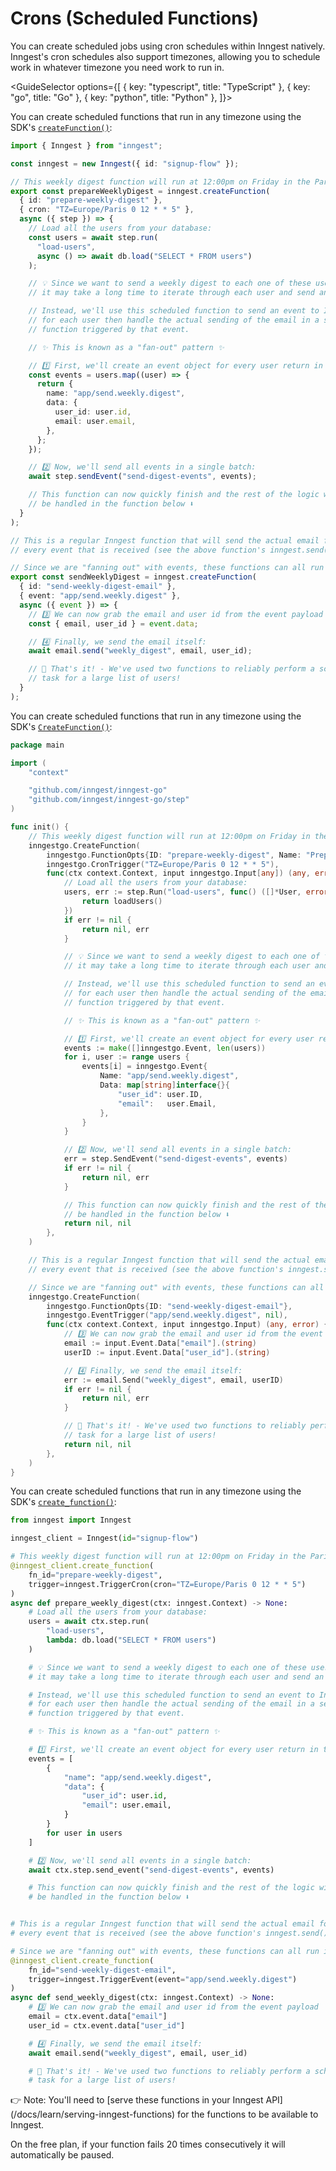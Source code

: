 
# Crons (Scheduled Functions)

You can create scheduled jobs using cron schedules within Inngest natively.  Inngest's cron schedules also support timezones, allowing you to schedule work in whatever timezone you need work to run in.


<GuideSelector
  options={[
    { key: "typescript", title: "TypeScript" },
    { key: "go", title: "Go" },
    { key: "python", title: "Python" },
  ]}>

<GuideSection show="typescript">

You can create scheduled functions that run in any timezone using the SDK's [`createFunction()`](/docs/reference/functions/create):

```ts 
import { Inngest } from "inngest";

const inngest = new Inngest({ id: "signup-flow" });

// This weekly digest function will run at 12:00pm on Friday in the Paris timezone
export const prepareWeeklyDigest = inngest.createFunction(
  { id: "prepare-weekly-digest" },
  { cron: "TZ=Europe/Paris 0 12 * * 5" },
  async ({ step }) => {
    // Load all the users from your database:
    const users = await step.run(
      "load-users",
      async () => await db.load("SELECT * FROM users")
    );

    // 💡 Since we want to send a weekly digest to each one of these users
    // it may take a long time to iterate through each user and send an email.

    // Instead, we'll use this scheduled function to send an event to Inngest
    // for each user then handle the actual sending of the email in a separate
    // function triggered by that event.

    // ✨ This is known as a "fan-out" pattern ✨

    // 1️⃣ First, we'll create an event object for every user return in the query:
    const events = users.map((user) => {
      return {
        name: "app/send.weekly.digest",
        data: {
          user_id: user.id,
          email: user.email,
        },
      };
    });

    // 2️⃣ Now, we'll send all events in a single batch:
    await step.sendEvent("send-digest-events", events);

    // This function can now quickly finish and the rest of the logic will
    // be handled in the function below ⬇️
  }
);

// This is a regular Inngest function that will send the actual email for
// every event that is received (see the above function's inngest.send())

// Since we are "fanning out" with events, these functions can all run in parallel
export const sendWeeklyDigest = inngest.createFunction(
  { id: "send-weekly-digest-email" },
  { event: "app/send.weekly.digest" },
  async ({ event }) => {
    // 3️⃣ We can now grab the email and user id from the event payload
    const { email, user_id } = event.data;

    // 4️⃣ Finally, we send the email itself:
    await email.send("weekly_digest", email, user_id);

    // 🎇 That's it! - We've used two functions to reliably perform a scheduled
    // task for a large list of users!
  }
);
```

</GuideSection>
<GuideSection show="go">

You can create scheduled functions that run in any timezone using the SDK's [`CreateFunction()`](https://pkg.go.dev/github.com/inngest/inngestgo#CreateFunction):

```go
package main

import (
	"context"

	"github.com/inngest/inngest-go"
	"github.com/inngest/inngest-go/step"
)

func init() {
	// This weekly digest function will run at 12:00pm on Friday in the Paris timezone
	inngestgo.CreateFunction(
		inngestgo.FunctionOpts{ID: "prepare-weekly-digest", Name: "Prepare Weekly Digest"},
		inngestgo.CronTrigger("TZ=Europe/Paris 0 12 * * 5"),
		func(ctx context.Context, input inngestgo.Input[any]) (any, error) {
			// Load all the users from your database:
			users, err := step.Run("load-users", func() ([]*User, error) {
				return loadUsers()
			})
			if err != nil {
				return nil, err
			}

			// 💡 Since we want to send a weekly digest to each one of these users
			// it may take a long time to iterate through each user and send an email.

			// Instead, we'll use this scheduled function to send an event to Inngest
			// for each user then handle the actual sending of the email in a separate
			// function triggered by that event.

			// ✨ This is known as a "fan-out" pattern ✨

			// 1️⃣ First, we'll create an event object for every user return in the query:
			events := make([]inngestgo.Event, len(users))
			for i, user := range users {
				events[i] = inngestgo.Event{
					Name: "app/send.weekly.digest",
					Data: map[string]interface{}{
						"user_id": user.ID,
						"email":   user.Email,
					},
				}
			}

			// 2️⃣ Now, we'll send all events in a single batch:
			err = step.SendEvent("send-digest-events", events)
			if err != nil {
				return nil, err
			}

			// This function can now quickly finish and the rest of the logic will
			// be handled in the function below ⬇️
			return nil, nil
		},
	)

	// This is a regular Inngest function that will send the actual email for
	// every event that is received (see the above function's inngest.send())

	// Since we are "fanning out" with events, these functions can all run in parallel
	inngestgo.CreateFunction(
		inngestgo.FunctionOpts{ID: "send-weekly-digest-email"},
		inngestgo.EventTrigger("app/send.weekly.digest", nil),
		func(ctx context.Context, input inngestgo.Input) (any, error) {
			// 3️⃣ We can now grab the email and user id from the event payload
			email := input.Event.Data["email"].(string)
			userID := input.Event.Data["user_id"].(string)

			// 4️⃣ Finally, we send the email itself:
			err := email.Send("weekly_digest", email, userID)
			if err != nil {
				return nil, err
			}

			// 🎇 That's it! - We've used two functions to reliably perform a scheduled
			// task for a large list of users!
			return nil, nil
		},
	)
}
```

</GuideSection>
<GuideSection show="python">

You can create scheduled functions that run in any timezone using the SDK's [`create_function()`](/docs/reference/python/functions/create):

```py
from inngest import Inngest

inngest_client = Inngest(id="signup-flow")

# This weekly digest function will run at 12:00pm on Friday in the Paris timezone
@inngest_client.create_function(
    fn_id="prepare-weekly-digest",
    trigger=inngest.TriggerCron(cron="TZ=Europe/Paris 0 12 * * 5")
)
async def prepare_weekly_digest(ctx: inngest.Context) -> None:
    # Load all the users from your database:
    users = await ctx.step.run(
        "load-users",
        lambda: db.load("SELECT * FROM users")
    )

    # 💡 Since we want to send a weekly digest to each one of these users
    # it may take a long time to iterate through each user and send an email.

    # Instead, we'll use this scheduled function to send an event to Inngest
    # for each user then handle the actual sending of the email in a separate
    # function triggered by that event.

    # ✨ This is known as a "fan-out" pattern ✨

    # 1️⃣ First, we'll create an event object for every user return in the query:
    events = [
        {
            "name": "app/send.weekly.digest",
            "data": {
                "user_id": user.id,
                "email": user.email,
            }
        }
        for user in users
    ]

    # 2️⃣ Now, we'll send all events in a single batch:
    await ctx.step.send_event("send-digest-events", events)

    # This function can now quickly finish and the rest of the logic will
    # be handled in the function below ⬇️


# This is a regular Inngest function that will send the actual email for
# every event that is received (see the above function's inngest.send())

# Since we are "fanning out" with events, these functions can all run in parallel
@inngest_client.create_function(
    fn_id="send-weekly-digest-email",
    trigger=inngest.TriggerEvent(event="app/send.weekly.digest")
)
async def send_weekly_digest(ctx: inngest.Context) -> None:
    # 3️⃣ We can now grab the email and user id from the event payload
    email = ctx.event.data["email"]
    user_id = ctx.event.data["user_id"]

    # 4️⃣ Finally, we send the email itself:
    await email.send("weekly_digest", email, user_id)

    # 🎇 That's it! - We've used two functions to reliably perform a scheduled
    # task for a large list of users!
```

</GuideSection>
</GuideSelector>

<Callout>
👉 Note: You'll need to [serve these functions in your Inngest API](/docs/learn/serving-inngest-functions) for the functions to be available to Inngest.
</Callout>

On the free plan, if your function fails 20 times consecutively it will automatically be paused.
